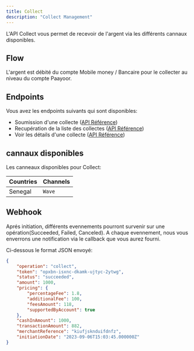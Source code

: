 ```yaml
---
title: Collect
description: "Collect Management"
---
```


L'API Collect vous permet de recevoir de l'argent via les différents cannaux disponibles.

## Flow

L'argent est débité du compte Mobile money / Bancaire pour le collecter au niveau du compte Paayoor.

## Endpoints

Vous avez les endpoints suivants qui sont disponibles:

- Soumission d'une collecte ([API Référence](https://auth.paayoor.com/register))
- Recupération de la liste des collectes ([API Référence](https://auth.paayoor.com/register))
- Voir les détails d'une collecte ([API Référence](https://auth.paayoor.com/register))

## cannaux disponibles

Les canneaux disponibles pour Collect:

| Countries | Channels         |
| --------- | ---------------- |
| Senegal   | `Wave`           |

## Webhook

Aprés initiation, différents evennements pourront survenir sur une opération(Succeeded, Failed, Canceled). 
A chaque evennement, nous vous enverrons une notification via le callback que vous aurez fourni.

Ci-dessous le format JSON envoyé:

```json
{
    "operation": "collect",
    "token": "opxbn-isxnc-dkamk-ujtyc-2ytwg",
    "status": "succeeded",
    "amount": 1000,
    "pricing": {
        "percentageFee": 1.8,
        "additionalFee": 100,
        "feesAmount": 118,
        "supportedByAccount": true
    },
    "cashInAmount": 1000,
    "transactionAmount": 882,
    "merchantReference": "kiufjsknduifdnfz",
    "initiationDate": "2023-09-06T15:03:45.000000Z"
}
```

